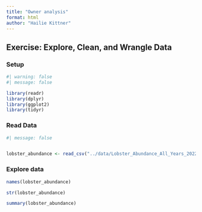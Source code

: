 ```yaml
---
title: "Owner analysis"
format: html
author: "Hailie Kittner"
---
```


## Exercise: Explore, Clean, and Wrangle Data

### Setup

```r
#| warning: false
#| message: false

library(readr)
library(dplyr)
library(ggplot2)
library(tidyr)
```

### Read Data

```r
#| message: false


lobster_abundance <- read_csv("../data/Lobster_Abundance_All_Years_20220829.csv")
```

### Explore data

```r
names(lobster_abundance)

str(lobster_abundance)

summary(lobster_abundance)
```


